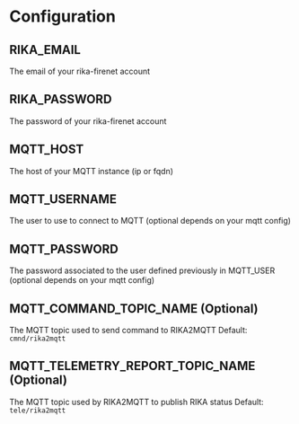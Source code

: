 # Configuration

## RIKA_EMAIL
The email of your rika-firenet account

## RIKA_PASSWORD
The password of your rika-firenet account

## MQTT_HOST
The host of your MQTT instance (ip or fqdn)

## MQTT_USERNAME
The user to use to connect to MQTT (optional depends on your mqtt config)

## MQTT_PASSWORD
The password associated to the user defined previously in MQTT_USER (optional depends on your mqtt config)

## MQTT_COMMAND_TOPIC_NAME (Optional)
The MQTT topic used to send command to RIKA2MQTT
Default: `cmnd/rika2mqtt`

## MQTT_TELEMETRY_REPORT_TOPIC_NAME (Optional)
The MQTT topic used by RIKA2MQTT to publish RIKA status
Default: `tele/rika2mqtt`
